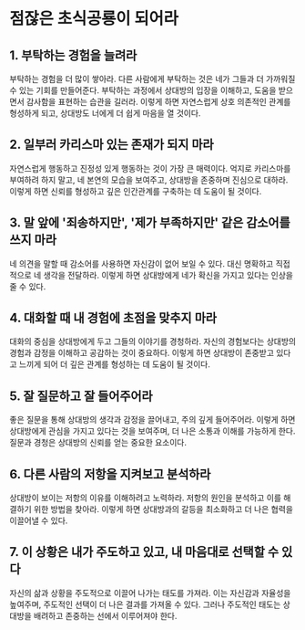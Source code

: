 # 점잖은 초식공룡이 되어라

## 1. 부탁하는 경험을 늘려라
부탁하는 경험을 더 많이 쌓아라. 다른 사람에게 부탁하는 것은 네가 그들과 더 가까워질 수 있는 기회를 만들어준다. 부탁하는 과정에서 상대방의 입장을 이해하고, 도움을 받으면서 감사함을 표현하는 습관을 길러라. 이렇게 하면 자연스럽게 상호 의존적인 관계를 형성하게 되고, 상대방도 너에게 더 쉽게 마음을 열 것이다.

## 2. 일부러 카리스마 있는 존재가 되지 마라
자연스럽게 행동하고 진정성 있게 행동하는 것이 가장 큰 매력이다. 억지로 카리스마를 부여하려 하지 말고, 네 본연의 모습을 보여주고, 상대방을 존중하며 진심으로 대하라. 이렇게 하면 신뢰를 형성하고 깊은 인간관계를 구축하는 데 도움이 될 것이다.

## 3. 말 앞에 '죄송하지만', '제가 부족하지만' 같은 감소어를 쓰지 마라
네 의견을 말할 때 감소어를 사용하면 자신감이 없어 보일 수 있다. 대신 명확하고 직접적으로 네 생각을 전달하라. 이렇게 하면 상대방에게 네가 확신을 가지고 있다는 인상을 줄 수 있다.

## 4. 대화할 때 내 경험에 초점을 맞추지 마라
대화의 중심을 상대방에게 두고 그들의 이야기를 경청하라. 자신의 경험보다는 상대방의 경험과 감정을 이해하고 공감하는 것이 중요하다. 이렇게 하면 상대방이 존중받고 있다고 느끼게 되어 더 깊은 관계를 형성하는 데 도움이 될 것이다.

## 5. 잘 질문하고 잘 들어주어라
좋은 질문을 통해 상대방의 생각과 감정을 끌어내고, 주의 깊게 들어주어라. 이렇게 하면 상대방에게 관심을 가지고 있다는 것을 보여주며, 더 나은 소통과 이해를 가능하게 한다. 질문과 경청은 상대방의 신뢰를 얻는 중요한 요소이다.

## 6. 다른 사람의 저항을 지켜보고 분석하라
상대방이 보이는 저항의 이유를 이해하려고 노력하라. 저항의 원인을 분석하고 이를 해결하기 위한 방법을 찾아라. 이렇게 하면 상대방과의 갈등을 최소화하고 더 나은 협력을 이끌어낼 수 있다.

## 7. 이 상황은 내가 주도하고 있고, 내 마음대로 선택할 수 있다
자신의 삶과 상황을 주도적으로 이끌어 나가는 태도를 가져라. 이는 자신감과 자율성을 높여주며, 주도적인 선택이 더 나은 결과를 가져올 수 있다. 그러나 주도적인 태도는 상대방을 배려하고 존중하는 선에서 이루어져야 한다.
